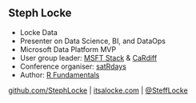 ## Steph Locke {data-background="https://itsalocke.com/img/ChibiStephBusiness.svg"}
- Locke Data
- Presenter on Data Science, BI, and DataOps
- Microsoft Data Platform MVP
- User group leader: [MSFT Stack](http://www.meetup.com/MSFT Stack) & [CaRdiff](http://www.meetup.com/Cardiff-R-User-Group/)
- Conference organiser: [satRdays](http://planning.satrdays.org)
- Author: [R Fundamentals](//geni.us/rfundamentals)

[github.com/StephLocke](https://github.com/StephLocke) | [itsalocke.com](http://itsalocke.com) | [\@SteffLocke](https://twitter.com/stefflocke)
